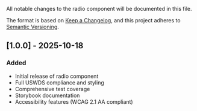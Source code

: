 
<Meta title="Forms/Radio/Changelog" />

All notable changes to the radio component will be documented in this file.

The format is based on [Keep a Changelog](https://keepachangelog.com/en/1.0.0/),
and this project adheres to [Semantic Versioning](https://semver.org/spec/v2.0.0.html).

## [1.0.0] - 2025-10-18

### Added

- Initial release of radio component
- Full USWDS compliance and styling
- Comprehensive test coverage
- Storybook documentation
- Accessibility features (WCAG 2.1 AA compliant)
